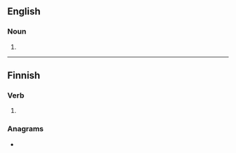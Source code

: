 ==English==

===Noun===
{{head|en|noun plural form}}

# {{plural of|telos|lang=en}}

----

==Finnish==

===Verb===
{{head|fi|verb form}}

# {{fi-form of|teloa|pr=third-person|pl=singular|mood=indicative|tense=past}}

===Anagrams===
* {{l|fi|lieot}}